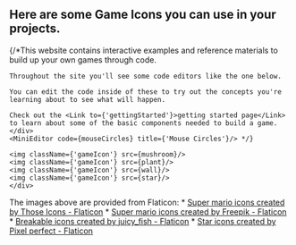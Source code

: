 

## Here are some Game Icons you can use in your projects.

<div className='wrap-row two-col'>
    <div className='iconGrid'>
    {/*This website contains interactive examples and reference materials to build up your own games through code.

    Throughout the site you'll see some code editors like the one below.

    You can edit the code inside of these to try out the concepts you're learning about to see what will happen.

    Check out the <Link to={'gettingStarted'}>getting started page</Link> to learn about some of the basic components needed to build a game.
    </div>
    <MiniEditor code={mouseCircles} title={'Mouse Circles'}/> */}

    <img className={'gameIcon'} src={mushroom}/>
    <img className={'gameIcon'} src={plant}/>
    <img className={'gameIcon'} src={wall}/>
    <img className={'gameIcon'} src={star}/>
    </div>
</div>

<div className='wrap-row two-col'>
The images above are provided from Flaticon:
    * <a href="https://www.flaticon.com/free-icons/super-mario" title="super mario icons">Super mario icons created by Those Icons - Flaticon</a>
    * <a href="https://www.flaticon.com/free-icons/super-mario" title="super mario icons">Super mario icons created by Freepik - Flaticon</a>
    * <a href="https://www.flaticon.com/free-icons/breakable" title="breakable icons">Breakable icons created by juicy_fish - Flaticon</a>
    * <a href="https://www.flaticon.com/free-icons/star" title="star icons">Star icons created by Pixel perfect - Flaticon</a>
</div>
